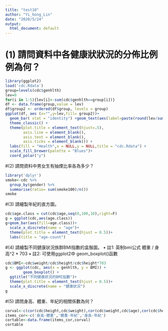 ---
title: "test10"
author: "Yi_hong_Lin"
date: "2020/5/24"
output:
  html_document: default
---

# (1) 請問資料中各健康狀狀況的分佈比例例為何？
```{R}
library(ggplot2)
load('cdc.Rdata')
group=levels(cdc$genhlth)
lev=0
for(i in 1:5){lev[i]<-sum(cdc$genhlth==group[i])}
df <- data.frame(group,value = lev)
df$group2 <- ordered(df$group, levels = group)
ggplot(df, aes (x="",y=lev,fill= group2))+ 
  geom_bar( stat = "identity") +geom_text(aes(label=paste(round(lev/sum(lev)*100,1),"%")),position=position_stack(vjust=0.5))+
  theme_classic() +
  theme(plot.title = element_text(hjust=.5),
        axis.line = element_blank(),
        axis.text = element_blank(),
        axis.ticks = element_blank()) +
  labs(fill = "Health",x = NULL,y = NULL,title = "cdc.Rdata") +
  scale_fill_brewer(palette = "Blues")+
  coord_polar("y")
```

#(2) 請問資料中男女生有抽煙比率各為多少？
```{R}
library('dplyr')
smoke<-cdc %>%
  group_by(gender) %>%
  summarise(ratio= sum(smoke100)/n())
smoke
```

#(3) 請繪製年紀的直方圖。
```{R}
cdc$age.class = cut(cdc$age,seq(0,100,10),right=F)
g = ggplot(cdc,aes(age.class))
g+geom_bar(aes(fill=age.class))+
  scale_x_discrete(name = "age")+
  theme(plot.title = element_text(hjust = 0.5))+
  labs(title = "age-count") 
```
#(4) 請繪製不同健康狀況族群BMI指數的盒鬚圖。
• 註1: 英制bmi公式 體重 / 身高^2 * 703
• 註2: 可使用ggplot2中 geom_boxplot()函數
```{R}
cdc$BMI<-cdc$weight/cdc$height/cdc$height*703
g <- ggplot(cdc, aes(x = genhlth, y = BMI)) +
        geom_boxplot() +
  ggtitle("不同健康狀況的BMI指數")+
  theme(plot.title = element_text(hjust = 0.5))+
  scale_x_discrete(name = "健康狀況")
g

```
#(5) 請問身高、體重、年紀的相關係數為何？
```{R}
corval<-c(cor(cdc$height,cdc$weight),cor(cdc$weight,cdc$age),cor(cdc$height,cdc$age))
items_cor<-c('身高-體重','體重-年紀','身高-年紀')
cortable<-data.frame(items_cor,corval)
cortable
```

